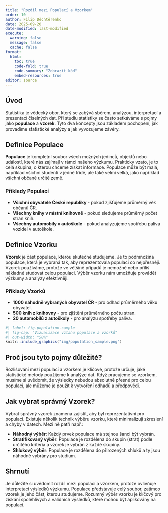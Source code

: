 ```yaml
---
title: "Rozdíl mezi Populací a Vzorkem"
order: 10
author: Filip Děchtěrenko
date: 2025-09-20
date-modified: last-modified
execute:
  warning: false
  message: false
  cache: false
format:
  html:
    toc: true
    code-fold: true
    code-summary: "Zobrazit kód"
    embed-resources: true
editor: source
---
```


## Úvod

Statistika je vědecký obor, který se zabývá sběrem, analýzou, interpretací a prezentací číselných dat. Při studiu statistiky se často setkáváme s pojmy jako **populace** a **vzorek**. Tyto dva koncepty jsou základem pochopení, jak provádíme statistické analýzy a jak vyvozujeme závěry.

## Definice Populace

**Populace** je kompletní soubor všech možných jedinců, objektů nebo událostí, které nás zajímají v rámci našeho výzkumu. Prakticky vzato, je to celá skupina, o kterou chceme získat informace. Populace může být malá, například všichni studenti v jedné třídě, ale také velmi velká, jako například všichni občané určité země.

### Příklady Populací

- **Všichni obyvatelé České republiky** - pokud zjišťujeme průměrný věk občanů ČR.
- **Všechny knihy v místní knihovně** - pokud sledujeme průměrný počet stran knih.
- **Všechny automobily v autoškole** - pokud analyzujeme spotřebu paliva vozidel v autoškole.

## Definice Vzorku

**Vzorek** je část populace, kterou skutečně studujeme. Je to podmnožina populace, která je vybraná tak, aby reprezentovala populaci co nejpřesněji. Vzorek používáme, protože ve většině případů je nemožné nebo příliš nákladné studovat celou populaci. Výběr vzorku nám umožňuje provádět výzkumy a analýzy efektivněji.

### Příklady Vzorků

- **1000 náhodně vybraných obyvatel ČR** - pro odhad průměrného věku obyvatel.
- **500 knih z knihovny** - pro zjištění průměrného počtu stran.
- **20 automobilů z autoškoly** - pro analýzu spotřeby paliva.

```r
#| label: fig-population-sample
#| fig-cap: "Vizualizace vztahu populace a vzorků"
#| out-width: "50%"
knitr::include_graphics("img/population_sample.png")
```

## Proč jsou tyto pojmy důležité?

Rozlišování mezi populací a vzorkem je klíčové, protože určuje, jaké statistické metody použijeme k analýze dat. Když pracujeme se vzorkem, musíme si uvědomit, že výsledky nebudou absolutně přesné pro celou populaci, ale můžeme je použít k vytvoření odhadů a předpovědí.


::: {.callout-tip}
## Jak vybrat správný Vzorek?
Vybrat správný vzorek znamená zajistit, aby byl reprezentativní pro populaci. Existuje několik technik výběru vzorku, které minimalizují zkreslení a chyby v datech. Mezi ně patří např.:

- **Náhodný výběr**: Každý prvek populace má stejnou šanci být vybrán.
- **Stratifikovaný výběr**: Populace je rozdělena do skupin (strat) podle určitého kritéria a vzorek je vybrán z každé skupiny.
- **Shlukový výběr**: Populace je rozdělena do přirozených shluků a ty jsou náhodně vybrány pro studium.
:::

## Shrnutí

Je důležité si uvědomit rozdíl mezi populací a vzorkem, protože ovlivňuje interpretaci výsledků výzkumu. Populace představuje celý soubor, zatímco vzorek je jeho část, kterou studujeme. Rozumný výběr vzorku je klíčový pro získání spolehlivých a validních výsledků, které mohou být aplikovány na populaci.



